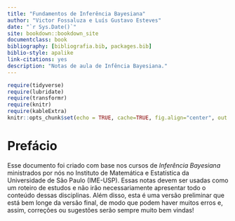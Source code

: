 ```yaml
---
title: "Fundamentos de Inferência Bayesiana"
author: "Victor Fossaluza e Luís Gustavo Esteves"
date: "`r Sys.Date()`"
site: bookdown::bookdown_site
documentclass: book
bibliography: [bibliografia.bib, packages.bib]
biblio-style: apalike
link-citations: yes
description: "Notas de aula de Infência Bayesiana."
---
```


```r
require(tidyverse)
require(lubridate)
require(transformr)
require(knitr)
require(kableExtra)
knitr::opts_chunk$set(echo = TRUE, cache=TRUE, fig.align="center", out.width="80%", warning=FALSE, message = FALSE)
```

# Prefácio

Esse documento foi criado com base nos cursos de *Inferência Bayesiana* ministrados por nós no Instituto de Matemática e Estatística da Universidade de São Paulo (IME-USP). Essas notas devem ser usadas como um roteiro de estudos e não irão necessariamente apresentar todo o conteúdo dessas disciplinas. Além disso, esta é uma versão preliminar que está bem longe da versão final, de modo que podem haver muitos erros e, assim, correções ou sugestões serão sempre muito bem vindas!
